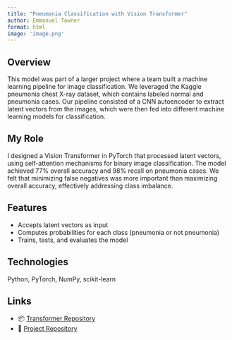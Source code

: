 ```yaml
---
title: "Pneumonia Classification with Vision Transformer"
author: Emmanuel Towner
format: html
image: 'image.png'
---
```


## Overview
This model was part of a larger project where a team built a machine learning pipeline for image classification. We leveraged the Kaggle pneumonia chest X-ray dataset, which contains labeled normal and pneumonia cases. Our pipeline consisted of a CNN autoencoder to extract latent vectors from the images, which were then fed into different machine learning models for classification.

## My Role
I designed a Vision Transformer in PyTorch that processed latent vectors, using self-attention mechanisms for binary image classification. The model achieved 77% overall accuracy and 98% recall on pneumonia cases. We felt that minimizing false negatives was more important than maximizing overall accuracy, effectively addressing class imbalance.

## Features
- Accepts latent vectors as input
- Computes probabilities for each class (pneumonia or not pneumonia)
- Trains, tests, and evaluates the model

## Technologies
Python, PyTorch, NumPy, scikit-learn

## Links
- 📦  [Transformer Repository](https://github.com/EpicET/pneumonia-transformer)
- 📖  [Project Repository](https://github.com/EpicET/cs0451-pneumonia-detection)